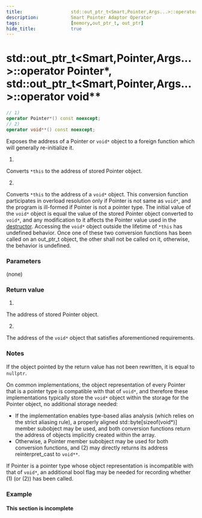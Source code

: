 ```yaml
---
title:                  std::out_ptr_t<Smart,Pointer,Args...>::operator Pointer*, std::out_ptr_t<Smart,Pointer,Args...>::operator void**
description:            Smart Pointer Adaptor Operator
tags:                   [memory,out_ptr_t, out_ptr]
hide_title:             true
---
```


# std::out_ptr_t&lt;Smart,Pointer,Args...>::operator Pointer\*, std::out_ptr_t&lt;Smart,Pointer,Args...>::operator void\*\*

```cpp
// 1)
operator Pointer*() const noexcept;
// 2)
operator void**() const noexcept;
```

Exposes the address of a Pointer or `void*` object to a foreign function which will generally re-initialize it.

1) <br/>
Converts `*this` to the address of stored Pointer object.

2) <br/>
Converts `*this` to the address of a `void*` object. This conversion function participates in overload resolution only if Pointer is not same as `void*`,
and the program is ill-formed if Pointer is not a pointer type.
The initial value of the `void*` object is equal the value of the stored Pointer object converted to `void*`, and any modification 
to it affects the Pointer value used in the [destructor](./~out_ptr_t). Accessing the `void*` object outside the lifetime of `*this` has undefined behavior.
Once one of these two conversion functions has been called on an out_ptr_t object, the other shall not be called on it, otherwise, the behavior is undefined.

### Parameters
(none)

### Return value
1) <br/>
The address of stored Pointer object.

2) <br/>
The address of the `void*` object that satisfies aforementioned requirements.

### Notes

If the object pointed by the return value has not been rewritten, it is equal to `nullptr`.

On common implementations, the object representation of every Pointer that is a pointer type is compatible with that of `void*`, 
and therefore these implementations typically store the `void*` object within the storage for the Pointer object, no additional storage needed:

* If the implementation enables type-based alias analysis (which relies on the strict aliasing rule), 
a properly aligned std::byte[sizeof(void\*)] member subobject may be used, and both conversion functions return the address of objects implicitly created
within the array.
* Otherwise, a Pointer member subobject may be used for both conversion functions, and (2) may directly returns its address reinterpret_cast to `void**`.

If Pointer is a pointer type whose object representation is incompatible with that of `void*`, an additional bool flag may be needed for recording 
whether (1) (or (2)) has been called.

### Example
#### This section is incomplete